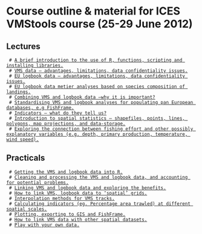 =Course outline & material for ICES VMStools course (25-29 June 2012)=
==Lectures==
  # [http://code.google.com/p/vmstools/wiki/Lecture1 A brief introduction to the use of R, functions, scripting and installing libraries.] {{{Doug - 1h}}}
  # [http://code.google.com/p/vmstools/wiki/Lecture2 VMS data – advantages, limitations, data confidentiality issues.] {{{Doug - 1h}}}
  # [http://code.google.com/p/vmstools/wiki/Lecture3 EU logbook data – advantages, limitations, data confidentiality issues.] {{{Doug - 1h}}}
  # [http://code.google.com/p/vmstools/wiki/Lecture4 EU logbook data metier analyses based on species composition of landings.] {{{Clara / Francois - 2h}}}
  # [http://code.google.com/p/vmstools/wiki/Lecture5 Combining VMS and logbook data –why it is important?] {{{Niels / Francois - 1.5h}}}
  # [http://code.google.com/p/vmstools/wiki/Lecture6 Standardising VMS and logbook analyses for populating pan European databases, e.g FishFrame.] {{{Niels - 1h}}}
  # [http://code.google.com/p/vmstools/wiki/Lecture7 Indicators – what do they tell us?] {{{Doug - 1h}}}
  # [http://code.google.com/p/vmstools/wiki/Lecture8 Introduction to spatial statistics – shapefiles, points, lines, polygons, map projections, and data-storage.] {{{Doug - 2h}}}
  # [http://code.google.com/p/vmstools/wiki/Lecture9 Exploring the connection between fishing effort and other possibly explanatory variables (e.g. depth, primary production, temperature, wind speed).] {{{Niels - 2h}}}

==Practicals==
  # [http://code.google.com/p/vmstools/wiki/Practicals1 Getting the VMS and logbook data into R.] {{{Doug - 2h (getting started)}}}
  # [http://code.google.com/p/vmstools/wiki/Practicals2 Cleaning and processing the VMS and logbook data, and accounting for potential problems.] {{{Niels - 2h}}}
  # [http://code.google.com/p/vmstools/wiki/Practicals3 Linking VMS and logbook data and exploring the benefits.] {{{Francois / Niels - 2h}}}
  # [http://code.google.com/p/vmstools/wiki/Practicals4 How to link VMS, logbook data to ‘spatial’ grids.] {{{Doug - 2h}}}
  # [http://code.google.com/p/vmstools/wiki/Practicals5 Interpolation methods for VMS tracks.] {{{Niels - 2h}}}
  # [http://code.google.com/p/vmstools/wiki/Practicals6 Calculating indicators (eg. Percentage area trawled) at different spatial scales.] {{{Doug - 2h}}}
  # [http://code.google.com/p/vmstools/wiki/Practicals7 Plotting, exporting to GIS and FishFrame.] {{{Doug - 2h}}}
  # [http://code.google.com/p/vmstools/wiki/Practicals8 How to link VMS data with other spatial datasets.] {{{Niels - 2h}}}
  # [http://code.google.com/vmstools/wiki/Practicals9 Play with your own data.] {{{Both - 2h}}}